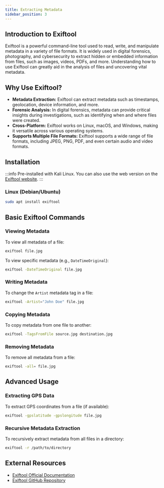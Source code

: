 ```yaml
---
title: Extracting Metadata
sidebar_position: 3
---
```


## Introduction to Exiftool

Exiftool is a powerful command-line tool used to read, write, and manipulate metadata in a variety of file formats. It is widely used in digital forensics, photography, and cybersecurity to extract hidden or embedded information from files, such as images, videos, PDFs, and more. Understanding how to use Exiftool can greatly aid in the analysis of files and uncovering vital metadata.

## Why Use Exiftool?

- **Metadata Extraction:** Exiftool can extract metadata such as timestamps, geolocation, device information, and more.
- **Forensic Analysis:** In digital forensics, metadata can provide critical insights during investigations, such as identifying when and where files were created.
- **Cross-Platform:** Exiftool works on Linux, macOS, and Windows, making it versatile across various operating systems.
- **Supports Multiple File Formats:** Exiftool supports a wide range of file formats, including JPEG, PNG, PDF, and even certain audio and video formats.

## Installation

:::info
Pre-installed with Kali Linux.
You can also use the web version on the [Exiftool website](https://exif.tools/).
:::

### Linux (Debian/Ubuntu)

```bash
sudo apt install exiftool
```

## Basic Exiftool Commands

### Viewing Metadata

To view all metadata of a file:

```bash
exiftool file.jpg
```

To view specific metadata (e.g., `DateTimeOriginal`):

```bash
exiftool -DateTimeOriginal file.jpg
```

### Writing Metadata

To change the `Artist` metadata tag in a file:

```bash
exiftool -Artist="John Doe" file.jpg
```

### Copying Metadata

To copy metadata from one file to another:

```bash
exiftool -TagsFromFile source.jpg destination.jpg
```

### Removing Metadata

To remove all metadata from a file:

```bash
exiftool -all= file.jpg
```

## Advanced Usage

### Extracting GPS Data

To extract GPS coordinates from a file (if available):

```bash
exiftool -gpslatitude -gpslongitude file.jpg
```

### Recursive Metadata Extraction

To recursively extract metadata from all files in a directory:

```bash
exiftool -r /path/to/directory
```

## External Resources

- [Exiftool Official Documentation](https://exiftool.org/)
- [Exiftool GitHub Repository](https://github.com/exiftool/exiftool)

